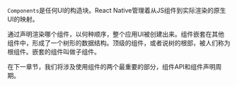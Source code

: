 
`Components`是任何UI的构造块。React Native管理着从JS组件到实际渲染的原生UI的映射。

通过声明渲染哪个组件，以何种顺序，整个应用UI被创建出来。组件嵌套在其他组件中，形成了一个树形的数据结构。顶级的组件，或者说树的根部，被人们称为根组件。嵌套的组件叫做子组件。

在下一章节，我们将涉及使用组件的两个最重要的部分，组件API和组件声明周期。
